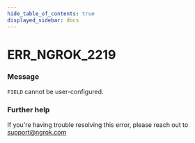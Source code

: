 ```yaml
---
hide_table_of_contents: true
displayed_sidebar: docs
---
```



# ERR_NGROK_2219

### Message

`FIELD` cannot be user-configured.

<ErrorDetails error="err_ngrok_2219" />

### Further help

If you're having trouble resolving this error, please reach out to [support@ngrok.com](mailto:support@ngrok.com?subject=Help%20with%20ERR_NGROK_2219)

